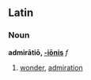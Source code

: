 ==Latin==
===Noun===
'''admirātiō, [[Wiktionary Appendix:Latin third declension|-iōnis]]''' ''f''

#[[wonder]], [[admiration]]